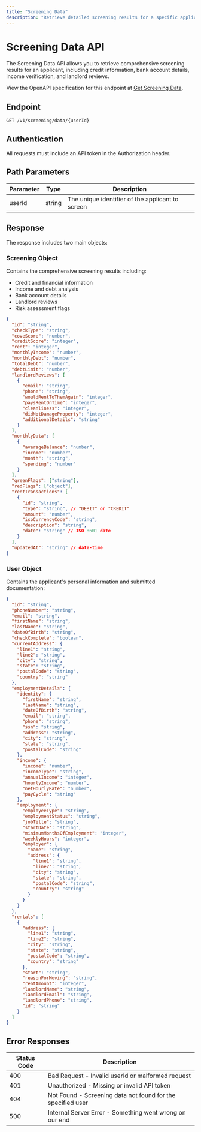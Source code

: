 ```yaml
---
title: "Screening Data"
description: "Retrieve detailed screening results for a specific applicant."
---
```


# Screening Data API

The Screening Data API allows you to retrieve comprehensive screening results for an applicant, including credit information, bank account details, income verification, and landlord reviews.

View the OpenAPI specification for this endpoint at [Get Screening Data](/api-reference/screening/get-the-screening-data).

## Endpoint 

```http
GET /v1/screening/data/{userId}
```

## Authentication

All requests must include an API token in the Authorization header.

## Path Parameters

| Parameter | Type   | Description                                      |
|-----------|--------|--------------------------------------------------|
| userId    | string | The unique identifier of the applicant to screen |

## Response

The response includes two main objects:

### Screening Object

Contains the comprehensive screening results including:

- Credit and financial information
- Income and debt analysis
- Bank account details
- Landlord reviews
- Risk assessment flags

```json
{
  "id": "string",
  "checkType": "string",
  "coveScore": "number",
  "creditScore": "integer",
  "rent": "integer",
  "monthlyIncome": "number",
  "monthlyDebt": "number",
  "totalDebt": "number",
  "debtLimit": "number",
  "landlordReviews": [
    {
      "email": "string",
      "phone": "string",
      "wouldRentToThemAgain": "integer",
      "paysRentOnTime": "integer",
      "cleanliness": "integer",
      "didNotDamageProperty": "integer",
      "additionalDetails": "string"
    }
  ],
  "monthlyData": [
    {
      "averageBalance": "number",
      "income": "number",
      "month": "string",
      "spending": "number"
    }
  ],
  "greenFlags": ["string"],
  "redFlags": ["object"],
  "rentTransactions": [
    {
      "id": "string",
      "type": "string", // "DEBIT" or "CREDIT"
      "amount": "number",
      "isoCurrencyCode": "string",
      "description": "string",
      "date": "string" // ISO 8601 date
    }
  ],
  "updatedAt": "string" // date-time
}
```

### User Object

Contains the applicant's personal information and submitted documentation:

```json
{
  "id": "string",
  "phoneNumber": "string",
  "email": "string",
  "firstName": "string",
  "lastName": "string",
  "dateOfBirth": "string",
  "checkComplete": "boolean",
  "currentAddress": {
    "line1": "string",
    "line2": "string",
    "city": "string",
    "state": "string",
    "postalCode": "string",
    "country": "string"
  },
  "employmentDetails": {
    "identity": {
      "firstName": "string",
      "lastName": "string",
      "dateOfBirth": "string",
      "email": "string",
      "phone": "string",
      "ssn": "string",
      "address": "string",
      "city": "string",
      "state": "string",
      "postalCode": "string"
    },
    "income": {
      "income": "number",
      "incomeType": "string",
      "annualIncome": "integer",
      "hourlyIncome": "number",
      "netHourlyRate": "number",
      "payCycle": "string"
    },
    "employment": {
      "employeeType": "string",
      "employmentStatus": "string",
      "jobTitle": "string",
      "startDate": "string",
      "minimumMonthsOfEmployment": "integer",
      "weeklyHours": "integer",
      "employer": {
        "name": "string",
        "address": {
          "line1": "string",
          "line2": "string",
          "city": "string",
          "state": "string",
          "postalCode": "string",
          "country": "string"
        }
      }
    }
  },
  "rentals": [
    {
      "address": {
        "line1": "string",
        "line2": "string",
        "city": "string",
        "state": "string",
        "postalCode": "string",
        "country": "string"
      },
      "start": "string",
      "reasonForMoving": "string",
      "rentAmount": "integer",
      "landlordName": "string",
      "landlordEmail": "string",
      "landlordPhone": "string",
      "id": "string"
    }
  ]
}
```

## Error Responses

| Status Code | Description                                                  |
|-------------|--------------------------------------------------------------|
| 400         | Bad Request - Invalid userId or malformed request            |
| 401         | Unauthorized - Missing or invalid API token                   |
| 404         | Not Found - Screening data not found for the specified user  |
| 500         | Internal Server Error - Something went wrong on our end      |